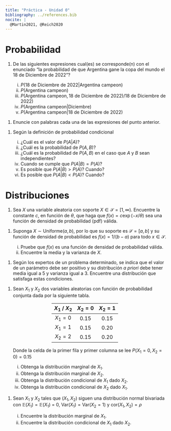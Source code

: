 ```yaml
---
title: "Práctica - Unidad 0"
bibliography: ../references.bib
nocite: |
  @Martin2021, @Reich2020
---
```


# Probabilidad

<!-- @Martin2021 -->
1.  De las siguientes expresiones cual(es) se corresponde(n) con el enunciado 
    "la probabilidad de que Argentina gane la copa del mundo el 18 de Diciembre de 2022"?
    
    i. $P(\text{18 de Diciembre de 2022} | \text{Argentina campeon})$
    i. $P(\text{Argentina campeon})$
    i. $P(\text{Argentina campeon}, \text{18 de Diciembre de 2022}) / \text{18 de Diciembre de 2022})$
    i. $P(\text{Argentina campeon} | \text{Diciembre})$
    i. $P(\text{Argentina campeon} | \text{18 de Diciembre de 2022})$

<!-- @Martin2021 -->
1.  Enuncie con palabras cada una de las expresiones del punto anterior.

<!-- @Martin2021 -->
1.  Según la definición de probabilidad condicional

    i. ¿Cuál es el valor de $P(A | A)$?
    i. ¿Cuál es la probabilidad de $P(A, B)$?
    i. ¿Cuál es la probabilidad de $P(A, B)$ en el caso que $A$ y $B$ sean independientes?
    i. Cuando se cumple que $P(A | B) = P(A)$?
    i. Es posible que $P(A | B) > P(A)$? Cuando?
    i. Es posible que $P(A | B) < P(A)$? Cuando?


# Distribuciones

<!-- @Reich2020 -->
1.  Sea $X$ una variable aleatoria con soporte $X \in \mathcal{S} = [1, \infty)$. 
    Encuentre la constante $c$, en función de $\theta$, que haga que 
    $f(x) = c \exp(-x / \theta)$ sea una función de densidad de probabilidad (pdf) válida.

<!-- @Reich2020 -->
1.  Suponga $X \sim \text{Uniforme}(a, b)$, por lo que su soporte es $\mathcal{S} = [a, b]$
    y su función de densidad de probabilidad es $f(x) = 1 / (b - a)$ para todo $x \in \mathcal{S}$.
    
    i. Pruebe que $f(x)$ es una función de densidad de probabilidad válida.
    i. Encuentre la media y la varianza de $X$.

<!-- @Reich2020 -->
1.  Según los expertos de un problema determinado, se indica que el valor de un parámetro 
    debe ser positivo y su distribución _a priori_ debe tener media igual a 5 y varianza
    igual a 3. Encuentre una distribución que satisfaga estas condiciones.

<!-- @Reich2020 -->
1.  Sean $X_1$ y $X_2$ dos variables aleatorias con función de probabilidad conjunta dada
    por la siguiente tabla.

    <center>
    <div style="width:50%" class="table-practica">

    | $X_1$ / $X_2$ |  $X_2=0$  |  $X_2=1$  |
    |:-------------:|:---------:|:---------:|
    |    $X_1=0$    |   $0.15$  |   $0.15$  |
    |    $X_1=1$    |   $0.15$  |   $0.20$  |
    |    $X_2=2$    |   $0.15$  |   $0.20$  |

    </div>
    </center>

    Donde la celda de la primer fila y primer columna se lee $P(X_1=0, X_2=0)=0.15$ 

    i. Obtenga la distribución marginal de $X_1$.
    i. Obtenga la distribución marginal de $X_2$.
    i. Obtenga la distribución condicional de $X_1$ dado $X_2$.
    i. Obtenga la distribución condicional de $X_2$ dado $X_1$.

<!-- @Reich2020 -->
1.  Sean $X_1$ y $X_2$ tales que $(X_1, X_2)$ siguen una distribución normal bivariada
    con $\mathbb{E}(X_1) = \mathbb{E}(X_1)$ = 0, $\text{Var}(X_1) = \text{Var}(X_2 = 1)$ y 
    $\text{cor}(X_1, X_2) = \rho$

    i. Encuentre la distribución marginal de $X_1$.
    i. Encuentre la distribución condicional de $X_1$ dado $X_2$.
